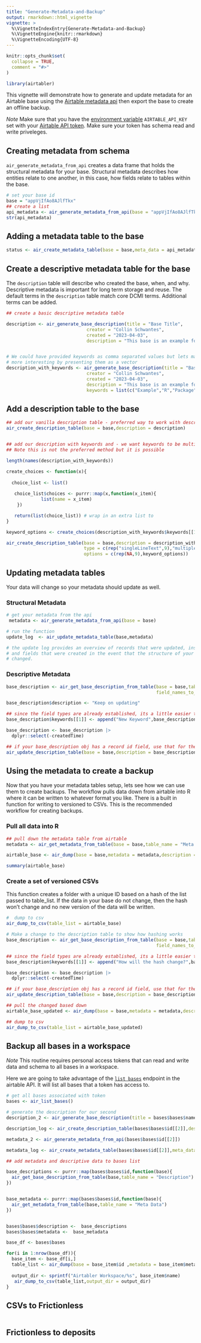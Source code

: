 ```yaml
---
title: "Generate-Metadata-and-Backup"
output: rmarkdown::html_vignette
vignette: >
  %\VignetteIndexEntry{Generate-Metadata-and-Backup}
  %\VignetteEngine{knitr::rmarkdown}
  %\VignetteEncoding{UTF-8}
---
```


```r
knitr::opts_chunk$set(
  collapse = TRUE,
  comment = "#>"
)
```

```r
library(airtabler)
```

This vignette will demonstrate how to generate and update metadata for an Airtable
base using the [Airtable metadata api](https://airtable.com/developers/web/api/get-base-schema) then export the base to create an offline backup.  

*Note* Make sure that you have the [environment variable](https://github.com/gaborcsardi/dotenv) `AIRTABLE_API_KEY` set with your [Airtable API token](https://airtable.com/create/tokens). Make sure your token has schema read and write priveleges. 

## Creating metadata from schema 

`air_generate_metadata_from_api` creates a data frame that holds the structural metadata for your base. Structural metadata describes how entities relate to one another, in this case, how fields relate to tables within the base. 


```r
# set your base id
base = "appVjIfAo8AJlfTkx"
## create a list
api_metadata <- air_generate_metadata_from_api(base = "appVjIfAo8AJlfTkx")
str(api_metadata)
```

## Adding a metadata table to the base

```r
status <- air_create_metadata_table(base = base,meta_data = api_metadata)
```

## Create a descriptive metadata table for the base

The `description` table will describe who created the base, when, and why.
Descriptive metadata is important for long term storage and reuse. The default
terms in the `description` table match core DCMI terms. Additional terms can be
added.

```r
## create a basic descriptive metadata table

description <- air_generate_base_description(title = "Base Title",
                              creator = "Collin Schwantes",
                              created = "2023-04-03",
                              description = "This base is an example for airtabler")


# We could have provided keywords as comma separated values but lets make things 
# more interesting by presenting them as a vector
description_with_keywords <- air_generate_base_description(title = "Base Title",
                              creator = "Collin Schwantes",
                              created = "2023-04-03",
                              description = "This base is an example for airtabler",
                              keywords = list(c("Example","R","Package","Airtable")))

```

## Add a description table to the base

```r

## add our vanilla description table - preferred way to work with description data
air_create_description_table(base = base,description = description)


## add our description with keywords and - we want keywords to be multiple select
## Note this is not the preferred method but it is possible

length(names(description_with_keywords))

create_choices <- function(x){
  
  choice_list <- list()
  
   choice_list$choices <- purrr::map(x,function(x_item){
             list(name = x_item)
    })

   return(list(choice_list)) # wrap in an extra list to 
}

keyword_options <- create_choices(description_with_keywords$keywords[[1]])

air_create_description_table(base = base,description = description_with_keywords,
                             type = c(rep("singleLineText",9),"multipleSelects"),
                             options = c(rep(NA,9),keyword_options))


```

## Updating metadata tables

Your data will change so your metadata should update as well.

### Structural Metadata
```r

# get your metadata from the api
 metadata <- air_generate_metadata_from_api(base = base)

# run the function
update_log  <- air_update_metadata_table(base,metadata)

# the update log provides an overview of records that were updated, inserted, or deleted
# and fields that were created in the event that the structure of your metadata table 
# changed.

```

### Descriptive Metadata



```r

base_description <- air_get_base_description_from_table(base = base,table_name = "Description",
                                                        field_names_to_snakecase = FALSE)

base_description$description <- "Keep on updating"

## since the field types are already established, its a little easier to add multipleSelect keywords
base_description$keywords[[1]] <- append("New Keyword",base_description$keywords[[1]])

base_description <- base_description |> 
  dplyr::select(-createdTime)

## if your base_description obj has a record id field, use that for the join. Default is title
air_update_description_table(base = base,description = base_description,table_name = "Description",join_field = "id")

```


## Using the metadata to create a backup

Now that you have your metadata tables setup, lets see how we can use them to
create backups. The workflow pulls data down from airtable into R where it can
be written to whatever format you like. There is a built in function for writing
to versioned to CSVs. This is the recommended workflow for creating backups.

### Pull all data into R 

```r

## pull down the metadata table from airtable 
metadata <- air_get_metadata_from_table(base = base,table_name = "Meta Data",add_id_field = FALSE)

airtable_base <- air_dump(base = base,metadata = metadata,description = base_description)

summary(airtable_base)

```

### Create a set of versioned CSVs

This function creates a folder with a unique ID based on a hash of the list
passed to table_list. If the data in your base do not change, then the hash
won't change and no new version of the data will be written. 

```r

#  dump to csv
air_dump_to_csv(table_list = airtable_base)

# Make a change to the description table to show how hashing works
base_description <- air_get_base_description_from_table(base = base,table_name = "Description",
                                                        field_names_to_snakecase = FALSE)

## since the field types are already established, its a little easier to add multipleSelect keywords
base_description$keywords[[1]] <- append("How will the hash change?",base_description$keywords[[1]])

base_description <- base_description |> 
  dplyr::select(-createdTime)

## if your base_description obj has a record id field, use that for the join. Default is title
air_update_description_table(base = base,description = base_description,table_name = "Description",join_field = "id")

## pull the changed based down
airtable_base_updated <- air_dump(base = base,metadata = metadata,description = base_description)

## dump to csv
air_dump_to_csv(table_list = airtable_base_updated)
```

## Backup all bases in a workspace

*Note* This routine requires personal access tokens that can read and write 
data and schema to all bases in a workspace. 

Here we are going to take advantage of the [`list bases`](https://airtable.com/developers/web/api/list-bases) 
endpoint in the airtable API. It will list all bases that a token has access to.

```r

# get all bases associated with token
bases <- air_list_bases()

# generate the description for our second
description_2 <- air_generate_base_description(title = bases$bases$name[[2]],creator = "Collin Schwantes",created = Sys.Date(),description = "A base to demo bulk backups")

description_log <- air_create_description_table(bases$bases$id[[2]],description = description_2)

metadata_2 <- air_generate_metadata_from_api(bases$bases$id[[2]])

metadata_log <- air_create_metadata_table(bases$bases$id[[2]],meta_data = metadata_2)

## add metadata and descriptive data to bases list

base_descriptions <- purrr::map(bases$bases$id,function(base){
  air_get_base_description_from_table(base,table_name = "Description")
})


base_metadata <- purrr::map(bases$bases$id,function(base){
  air_get_metadata_from_table(base,table_name = "Meta Data")
})


bases$bases$description <-  base_descriptions
bases$bases$metadata <-  base_metadata

base_df <- bases$bases

for(i in 1:nrow(base_df)){
  base_item <- base_df[i,]
  table_list <- air_dump(base = base_item$id ,metadata = base_item$metadata[[1]],description = base_item$description[[1]])
 
  output_dir <- sprintf("Airtabler Workspace/%s", base_item$name)
   air_dump_to_csv(table_list,output_dir = output_dir)
}


```

## CSVs to Frictionless

```r

```

## Frictionless to deposits
